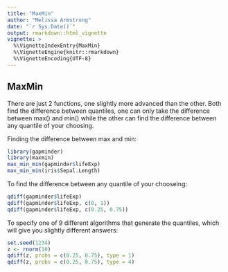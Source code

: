 ```yaml
---
title: "MaxMin"
author: "Melissa Armstrong"
date: "`r Sys.Date()`"
output: rmarkdown::html_vignette
vignette: >
  %\VignetteIndexEntry{MaxMin}
  %\VignetteEngine{knitr::rmarkdown}
  %\VignetteEncoding{UTF-8}
---
```


## MaxMin

There are just 2 functions, one slightly more advanced than the other. Both find the difference between quantiles, one can only take the difference between max() and min() while the other can find the difference between any quantile of your choosing.

Finding the difference between max and min:
```r
library(gapminder)
library(maxmin)
max_min_min(gapminder$lifeExp)
max_min_min(iris$Sepal.Length)
```

To find the difference between any quantile of your chooseing:
```r
qdiff(gapminder$lifeExp)
qdiff(gapminder$lifeExp, c(0, 1))
qdiff(gapminder$lifeExp, c(0.25, 0.75))
```

To specify one of 9 different algorithms that generate the quantiles, which will give you slightly different answers:
```r
set.seed(1234)
z <- rnorm(10)
qdiff(z, probs = c(0.25, 0.75), type = 1)
qdiff(z, probs = c(0.25, 0.75), type = 4)
```
